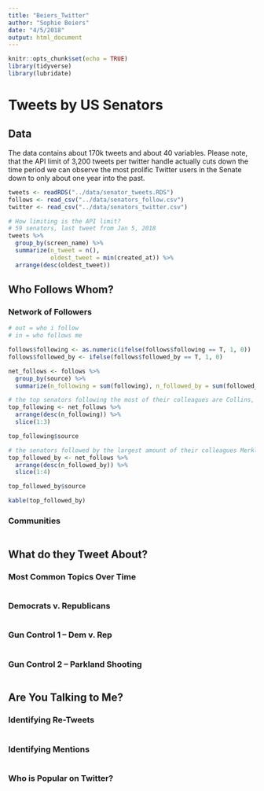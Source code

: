 ```yaml
---
title: "Beiers_Twitter"
author: "Sophie Beiers"
date: "4/5/2018"
output: html_document
---
```


```r
knitr::opts_chunk$set(echo = TRUE)
library(tidyverse)
library(lubridate)
```
# Tweets by US Senators
## Data
The data contains about 170k tweets and about 40 variables. Please note, that the API limit of 3,200 tweets per twitter handle actually cuts down the time period we can observe the most prolific Twitter users in the Senate down to only about one year into the past.
```r
tweets <- readRDS("../data/senator_tweets.RDS")
follows <- read_csv("../data/senators_follow.csv")
twitter <- read_csv("../data/senators_twitter.csv")

# How limiting is the API limit?
# 59 senators, last tweet from Jan 5, 2018
tweets %>% 
  group_by(screen_name) %>% 
  summarize(n_tweet = n(),
            oldest_tweet = min(created_at)) %>%
  arrange(desc(oldest_tweet))
```

## Who Follows Whom?
### Network of Followers
```r
# out = who i follow
# in = who follows me 

follows$following <- as.numeric(ifelse(follows$following == T, 1, 0))
follows$followed_by <- ifelse(follows$followed_by == T, 1, 0)

net_follows <- follows %>% 
  group_by(source) %>% 
  summarize(n_following = sum(following), n_followed_by = sum(followed_by))

# the top senators following the most of their colleagues are Collins, McCain and Murkowski
top_following <- net_follows %>% 
  arrange(desc(n_following)) %>% 
  slice(1:3)

top_following$source 

# the senators followed by the largest amount of their colleagues Merkley, Warner, Kennedy and Markey 
top_followed_by <- net_follows %>% 
  arrange(desc(n_followed_by)) %>% 
  slice(1:4)

top_followed_by$source 

kable(top_followed_by)
```

### Communities
```r

```



## What do they Tweet About?
### Most Common Topics Over Time
```r

```

### Democrats v. Republicans
```r

```

### Gun Control 1 -- Dem v. Rep
```r

```

### Gun Control 2 -- Parkland Shooting
```r

```


## Are You Talking to Me?
### Identifying Re-Tweets
```r

```

### Identifying Mentions
```r

```

### Who is Popular on Twitter? 
```r

```



